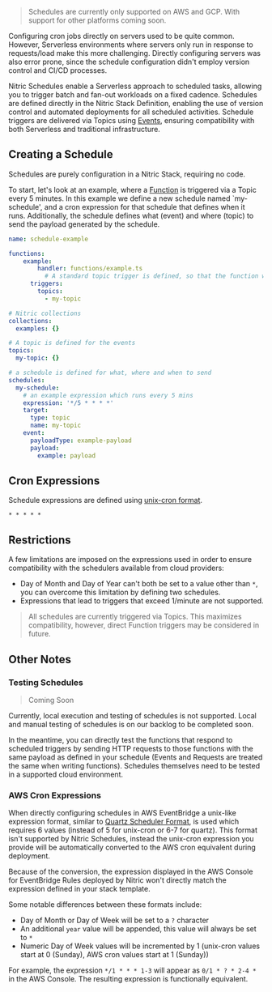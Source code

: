 > Schedules are currently only supported on AWS and GCP. With support for other platforms coming soon.

Configuring cron jobs directly on servers used to be quite common. However, Serverless environments where servers only run in response to requests/load make this more challenging. Directly configuring servers was also error prone, since the schedule configuration didn't employ version control and CI/CD processes.

Nitric Schedules enable a Serverless approach to scheduled tasks, allowing you to trigger batch and fan-out workloads on a fixed cadence. Schedules are defined directly in the Nitric Stack Definition, enabling the use of version control and automated deployments for all scheduled activities. Schedule triggers are delivered via Topics using [Events](/docs/reference/api/events), ensuring compatibility with both Serverless and traditional infrastructure.

## Creating a Schedule

Schedules are purely configuration in a Nitric Stack, requiring no code.

To start, let's look at an example, where a [Function](./functions) is triggered via a Topic every 5 minutes. In this example we define a new schedule named `my-schedule', and a cron expression for that schedule that defines when it runs. Additionally, the schedule defines what (event) and where (topic) to send the payload generated by the schedule.

```yaml
name: schedule-example

functions:
  	example:
    	handler: functions/example.ts
		  # A standard topic trigger is defined, so that the function will respond to events
      triggers:
        topics:
          - my-topic

# Nitric collections
collections:
  examples: {}

# A topic is defined for the events
topics:
  my-topic: {}

# a schedule is defined for what, where and when to send
schedules:
  my-schedule:
    # an example expression which runs every 5 mins
    expression: '*/5 * * * *'
    target:
      type: topic
      name: my-topic
    event:
      payloadType: example-payload
      payload:
        example: payload
```

## Cron Expressions

Schedule expressions are defined using <a href="https://man7.org/linux/man-pages/man5/crontab.5.html" target="_blank">unix-cron format</a>.

```
* * * * *
```

## Restrictions

A few limitations are imposed on the expressions used in order to ensure compatibility with the schedulers available from cloud providers:

- Day of Month and Day of Year can't both be set to a value other than `*`, you can overcome this limitation by defining two schedules.
- Expressions that lead to triggers that exceed 1/minute are not supported.

> All schedules are currently triggered via Topics. This maximizes compatibility, however, direct Function triggers may be considered in future.

## Other Notes

### Testing Schedules

> Coming Soon

Currently, local execution and testing of schedules is not supported. Local and manual testing of schedules is on our backlog to be completed soon.

In the meantime, you can directly test the functions that respond to scheduled triggers by sending HTTP requests to those functions with the same payload as defined in your schedule (Events and Requests are treated the same when writing functions). Schedules themselves need to be tested in a supported cloud environment.

### AWS Cron Expressions

When directly configuring schedules in AWS EventBridge a unix-like expression format, similar to <a href="https://www.javadoc.io/doc/org.quartz-scheduler/quartz/1.8.2/org/quartz/CronExpression.html" target="_blank">Quartz Scheduler Format</a>, is used which requires 6 values (instead of 5 for unix-cron or 6-7 for quartz). This format isn't supported by Nitric Schedules, instead the unix-cron expression you provide will be automatically converted to the AWS cron equivalent during deployment.

Because of the conversion, the expression displayed in the AWS Console for EventBridge Rules deployed by Nitric won't directly match the expression defined in your stack template.

Some notable differences between these formats include:

- Day of Month or Day of Week will be set to a `?` character
- An additional `year` value will be appended, this value will always be set to `*`
- Numeric Day of Week values will be incremented by 1 (unix-cron values start at 0 (Sunday), AWS cron values start at 1 (Sunday))

For example, the expression `*/1 * * * 1-3` will appear as `0/1 * ? * 2-4 *` in the AWS Console. The resulting expression is functionally equivalent.
